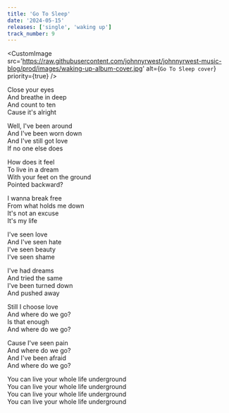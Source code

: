 ```yaml
---
title: 'Go To Sleep'
date: '2024-05-15'
releases: ['single', 'waking up']
track_number: 9
---
```


<CustomImage
  src='https://raw.githubusercontent.com/johnnyrwest/johnnyrwest-music-blog/prod/images/waking-up-album-cover.jpg'
  alt={`Go To Sleep cover`}
  priority={true}
/>

Close your eyes\
And breathe in deep\
And count to ten\
Cause it's alright

Well, I've been around\
And I've been worn down\
And I've still got love\
If no one else does

How does it feel\
To live in a dream\
With your feet on the ground\
Pointed backward?

I wanna break free\
From what holds me down\
It's not an excuse\
It's my life

I've seen love\
And I've seen hate\
I've seen beauty\
I've seen shame

I've had dreams\
And tried the same\
I've been turned down\
And pushed away

Still I choose love\
And where do we go?\
Is that enough\
And where do we go?

Cause I've seen pain\
And where do we go?\
And I've been afraid\
And where do we go?

You can live your whole life underground\
You can live your whole life underground\
You can live your whole life underground\
You can live your whole life underground
